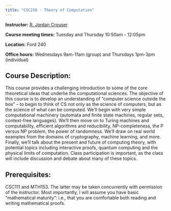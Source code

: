 ```yaml
---
title: "CSC250 - Theory of Computation"
---
```


**Instructor:** [R. Jordan Crouser](http://jcrouser.github.io/)

<!--**Grader:** [Ananya Ganesh](https://www.linkedin.com/in/ananyaganesh/)-->

**Course meeting times:** Tuesday and Thursday 10:50am - 12:05pm

**Location:** Ford 240

**Office hours:** Wednesdays 9am-11am (group) and Thursdays 1pm-3pm (individual)

## Course Description:
This course provides a challenging introduction to some of the core theoretical ideas that underlie the computational sciences. The objective of this course is to develop an understanding of "computer science outside the box" -- to begin to think of CS not only as the science of computers, but as the science of what can be computed. We'll begin with very simple computational machinery (automata and finite state machines, regular sets, context-free languages). We'll then move on to Turing machines and computability, efficient algorithms and reducibility, NP-completeness, the P versus NP problem, the power of randomness. We'll draw on real world examples from the domains of cryptography, machine learning, and more. Finally, we'll talk about the present and future of computing theory, with potential topics including interactive proofs, quantum computing and the physical limits of computation. Class participation is important, as the class will include discussion and debate about many of these topics.

## Prerequisites:
CSC111 and MTH153. The latter may be taken concurrently with permission of the instructor. Most importantly, I will assume you have basic "mathematical maturity": i.e., that you are comfortable both reading and writing mathematical proofs.